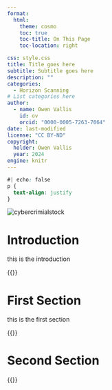 ```yaml
---
format:
  html:
    theme: cosmo
    toc: true
    toc-title: On This Page
    toc-location: right

css: style.css
title: Title goes here
subtitle: Subtitle goes here
description: ""
categories: 
  - Horizon Scanning
# List categories here
author: 
  - name: Owen Vallis
    id: ov
    orcid: "0000-0005-7263-7064"
date: last-modified
license: "CC BY-ND"
copyright: 
  holder: Owen Vallis
  year: 2024
engine: knitr
---
```

```css
#| echo: false
p {
  text-align: justify
}
```
![cybercrimialstock](AdobeStock_179633394.png)<br>

# Introduction

this is the introduction

{{<lipsum>}}

# First Section

this is the first section

{{<lipsum>}}

# Second Section

{{<lipsum>}}

